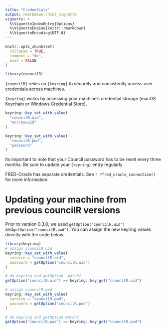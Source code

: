 ```yaml
---
title: "Credentials"
output: rmarkdown::html_vignette
vignette: >
  %\VignetteIndexEntry{Options}
  %\VignetteEngine{knitr::rmarkdown}
  %\VignetteEncoding{UTF-8}
---
```


```r
knitr::opts_chunk$set(
  collapse = TRUE,
  comment = "#>",
  eval = FALSE
)
```

```r
library(councilR)
```

`{councilR}` relies on `{keyring}` to securely and consistently access user credentials across machines. 

`{keyring}` works by accessing your machine's credential storage (macOS Keychain or Windows Credential Store). 

```r
keyring::key_set_with_value(
  "councilR.uid",
  "mc\\myuuid"
)

keyring::key_set_with_value(
  "councilR.pwd",
  "password"
)
```

Its important to note that your Council password has to be reset every three months. Be sure to update your `{keyring}` entry regularly. 

FRED-Oracle has separate credentials. See `r ?fred_oracle_connection()` for more information. 

# Updating your machine from previous councilR versions

Prior to version 0.3.0, we used `getOption("councilR.uid")` and`getOption("councilR.pwd")`. You can assign the new keyring values directly with the code below.

```r
library(keyring)
# assign councilR.uid
keyring::key_set_with_value(
  service = "councilR.uid",
  password = getOption("councilR.uid")
)

# do keyring and getOption  match?
getOption("councilR.uid") == keyring::key_get("councilR.uid")

# assign councilR.pwd
keyring::key_set_with_value(
  service = "councilR.pwd",
  password = getOption("councilR.pwd")
)

# do keyring and getOption match?
getOption("councilR.pwd") == keyring::key_get("councilR.pwd")
```

